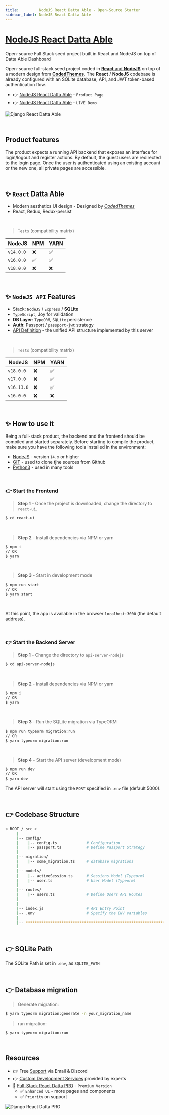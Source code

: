 ```yaml
---
title:         NodeJS React Datta Able - Open-Source Starter
sidebar_label: NodeJS React Datta Able
---
```


# [NodeJS React Datta Able](https://appseed.us/product/datta-able/api-server-nodejs/react/)

<SubHeading> Open-source Full Stack seed project built in React and NodeJS on top of Datta Able Dashboard </SubHeading>

Open-source full-stack seed project coded in [**React** and **NodeJS**](https://appseed.us/product/datta-able/api-server-nodejs/react/) on top of a modern design from **[CodedThemes](https://codedthemes.com/?ref=appseed)**. 
The **React** / **NodeJS** codebase is already configured with an SQLite database, API, and JWT token-based authentication flow.

- 👉 [NodeJS React Datta Able](https://appseed.us/product/datta-able/api-server-nodejs/react/) - `Product Page`
- 👉 [NodeJS React Datta Able](https://react-node-js-datta-able.appseed-srv1.com) - `LIVE Demo`

![Django React Datta Able](https://github.com/app-generator/dummy/assets/51070104/89738973-e509-4f2e-bf75-b8e9160ce2f3)

<br />

## Product features

The product expects a running API backend that exposes an interface for login/logout and register actions. 
By default, the guest users are redirected to the login page. Once the user is authenticated using an existing account or the new one, all private pages are accessible. 

<br />

## ✨ `React` Datta Able

- Modern aesthetics UI design - Designed by *[CodedThemes](https://codedthemes.com/?ref=appseed)*
- React, Redux, Redux-persist

<br />

> `Tests` (compatibility matrix)

| NodeJS | NPM | YARN | 
| --- | --- | --- |  
| `v14.0.0` | ❌ | ✅ |
| `v16.0.0` | ✅ | ✅ | 
| `v18.0.0` | ❌ | ❌ | 


<br />

## ✨ `NodeJS API` Features

- Stack: `NodeJS` / `Express` / **SQLite** 
- `TypeScript`, Joy for validation
- **DB Layer**: `TypeORM`, `SQLite` persistence
- **Auth**: Passport / `passport-jwt` strategy
- [API Definition](https://docs.appseed.us/boilerplate-code/api-unified-definition) - the unified API structure implemented by this server

<br />

> `Tests` (compatibility matrix)

| NodeJS | NPM | YARN | 
| --- | --- | --- | 
| `v18.0.0`  | ❌ | ✅ |
| `v17.0.0`  | ❌ | ✅ |
| `v16.13.0` | ❌ | ✅ | 
| `v16.0.0`  | ❌ | ❌ | 


<br /> 

## ✨ How to use it

Being a full-stack product, the backend and the frontend should be compiled and started separately. 
Before starting to compile the product, make sure you have the following tools installed in the environment:

- [NodeJS](https://nodejs.org/en/) - version `14.x` or higher
- [GIT](https://git-scm.com/) - used to clone tjhe sources from Github
- [Python3](https://www.python.org/) - used in many tools

<br />

### 👉 Start the Frontend 

> **Step 1** - Once the project is downloaded, change the directory to `react-ui`. 

```bash
$ cd react-ui
```

<br />

> **Step 2** - Install dependencies via NPM or yarn

```bash
$ npm i
// OR
$ yarn
```

<br />

> **Step 3** - Start in development mode

```bash
$ npm run start 
// OR
$ yarn start
```

<br />

At this point, the app is available in the browser `localhost:3000` (the default address).


<br /> 

### 👉 Start the Backend Server 

> **Step 1** - Change the directory to `api-server-nodejs`

```bash
$ cd api-server-nodejs
```

<br />

> **Step 2** - Install dependencies via NPM or yarn

```bash
$ npm i
// OR
$ yarn
```

<br />

> **Step 3** - Run the SQLite migration via TypeORM

```bash
$ npm run typeorm migration:run
// OR 
$ yarn typeorm migration:run
```

<br />

> **Step 4** - Start the API server (development mode)

```bash
$ npm run dev
// OR
$ yarn dev
```

The API server will start using the `PORT` specified in `.env` file (default 5000).

<br /> 

## 👉 Codebase Structure

```bash
< ROOT / src >
     | 
     |-- config/                              
     |    |-- config.ts             # Configuration       
     |    |-- passport.ts           # Define Passport Strategy             
     | 
     |-- migration/
     |    |-- some_migration.ts     # database migrations
     |
     |-- models/                              
     |    |-- activeSession.ts      # Sessions Model (Typeorm)              
     |    |-- user.ts               # User Model (Typeorm) 
     | 
     |-- routes/                              
     |    |-- users.ts              # Define Users API Routes
     | 
     | 
     |-- index.js                   # API Entry Point
     |-- .env                       # Specify the ENV variables
     |                        
     |-- ************************************************************************
```

<br />

## 👉 SQLite Path

The SQLite Path is set in `.env`, as `SQLITE_PATH`

<br />

## 👉 Database migration

> Generate migration:

```bash
$ yarn typeorm migration:generate -n your_migration_name
```

> run migration: 

```bash
$ yarn typeorm migration:run
```

<br />

## Resources

- 👉 Free [Support](https://appseed.us/support/) via Email & Discord
- 👉 [Custom Development Services](https://appseed.us/custom-development/) provided by experts
- 🚀 [Full-Stack React Datta PRO](https://appseed.us/product/datta-able-pro/full-stack/) - `Premium Version`
  - ✅ `Enhanced UI` - more pages and components
  - ✅ `Priority` on support 

![Django React Datta PRO](https://github.com/app-generator/dummy/assets/51070104/dfe88ab5-3aa8-43bc-8cd6-e19fa6ffdf63)
